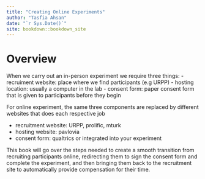 ```yaml
--- 
title: "Creating Online Experiments"
author: "Tasfia Ahsan"
date: "`r Sys.Date()`"
site: bookdown::bookdown_site
---
```


# Overview

When we carry out an in-person experiment we require three things: 
- recruiment website: place where we find participants (e.g URPP)
- hosting location: usually a computer in the lab
- consent form: paper consent form that is given to participants before they begin

For online experiment, the same three components are replaced by different websites that does each respective job

- recruitment website: URPP, prolific, mturk
- hosting website: pavlovia
- consent form: qualtrics or integrated into your experiment 

This book will go over the steps needed to create a smooth transition from recruiting participants online, redirecting them to sign the consent form and complete the experiment, and then bringing them back to the recruitment site to automatically provide compensation for their time.


